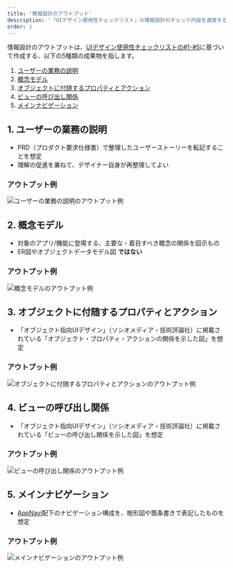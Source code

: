 ```yaml
---
title: '情報設計のアウトプット'
description: '「UIデザイン使用性チェックリスト」の情報設計のチェック内容を達成するために必要なアウトプットを定義します。'
order: 1
---
```

情報設計のアウトプットは、[UIデザイン使用性チェックリストの#1-#5](/products/usability/usability-checklist/#h2-2)に基づいて作成する、以下の5種類の成果物を指します。

1. [ユーザーの業務の説明](#h2-0)
1. [概念モデル](#h2-1)
1. [オブジェクトに付随するプロパティとアクション](#h2-2)
1. [ビューの呼び出し関係](#h2-4)
1. [メインナビゲーション](#h2-3)

## 1. ユーザーの業務の説明

- PRD（プロダクト要求仕様書）で整理したユーザーストーリーを転記することを想定
- 理解の促進を兼ねて、デザイナー自身が再整理してよい

### アウトプット例

![ユーザーの業務の説明のアウトプット例](./images/jobs_announcements.png)

## 2. 概念モデル

- 対象のアプリ/機能に登場する、主要な・着目すべき概念の関係を図示もの
- ER図やオブジェクトデータモデル図 **ではない**

### アウトプット例

![概念モデルのアウトプット例](./images/concept-model_announcements.png)

## 3. オブジェクトに付随するプロパティとアクション

- 「オブジェクト指向UIデザイン」（ソシオメディア・技術評論社）に掲載されている「オブジェクト・プロパティ・アクションの関係を示した図」を想定

### アウトプット例

![オブジェクトに付随するプロパティとアクションのアウトプット例](./images/properties-actions_announcements.png)

## 4. ビューの呼び出し関係

- 「オブジェクト指向UIデザイン」（ソシオメディア・技術評論社）に掲載されている「ビューの呼び出し関係を示した図」を想定

### アウトプット例

![ビューの呼び出し関係のアウトプット例](./images/view-calls_doc.png)

## 5. メインナビゲーション

- [AppNavi](/products/components/app-navi/)配下のナビゲーション構成を、樹形図や箇条書きで表記したものを想定

### アウトプット例

![メインナビゲーションのアウトプット例](./images/navigation_doc.png)

